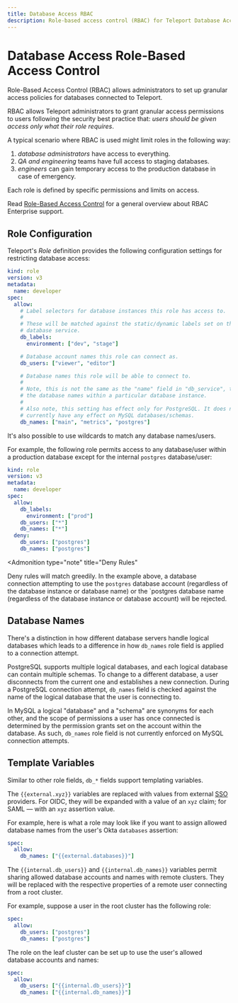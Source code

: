```yaml
---
title: Database Access RBAC
description: Role-based access control (RBAC) for Teleport Database Access
---
```


# Database Access Role-Based Access Control

Role-Based Access Control (RBAC) allows administrators to set up
granular access policies for databases connected to Teleport.

RBAC allows Teleport administrators to grant granular access permissions to users following 
the security best practice that: *users should be given access only what their role requires*.

A typical scenario where RBAC is used might limit roles in the following way: 

1. *database administrators* have access to everything.
2. *QA and engineering* teams have full access to staging databases.
3. *engineers* can gain temporary access to the production database in case of
emergency.

Each role is defined by specific permissions and limits on access. 

Read [Role-Based Access Control](../access-controls/introduction.mdx) for a general overview about RBAC Enterprise support.

## Role Configuration

Teleport's *Role* definition provides the following configuration settings for restricting
database access:

```yaml
kind: role
version: v3
metadata:
  name: developer
spec:
  allow:
    # Label selectors for database instances this role has access to.
    #
    # These will be matched against the static/dynamic labels set on the
    # database service.
    db_labels:
      environment: ["dev", "stage"]

    # Database account names this role can connect as.
    db_users: ["viewer", "editor"]

    # Database names this role will be able to connect to.
    #
    # Note, this is not the same as the "name" field in "db_service", this is
    # the database names within a particular database instance.
    #
    # Also note, this setting has effect only for PostgreSQL. It does not
    # currently have any effect on MySQL databases/schemas.
    db_names: ["main", "metrics", "postgres"]
```

It's also possible to use wildcards to match any database names/users.

For example, the following role permits access to any database/user within a
production database except for the internal `postgres` database/user:

```yaml
kind: role
version: v3
metadata:
  name: developer
spec:
  allow:
    db_labels:
      environment: ["prod"]
    db_users: ["*"]
    db_names: ["*"]
  deny:
    db_users: ["postgres"]
    db_names: ["postgres"]
```

<Admonition
  type="note"
  title="Deny Rules"
>
  Deny rules will match greedily. In the example above, a database connection
  attempting to use the `postgres` database account (regardless of the database instance
  or database name) or the `postgres database name (regardless of the database instance
  or database account) will be rejected.
</Admonition>

## Database Names

There's a distinction in how different database servers handle logical databases
which leads to a difference in how `db_names` role field is applied to a connection
attempt.

PostgreSQL supports multiple logical databases, and each logical database can
contain multiple schemas. To change to a different database, a user
disconnects from the current one and establishes a new connection. During a
PostgreSQL connection attempt, `db_names` field is checked against the name
of the logical database that the user is connecting to.

In MySQL a logical "database" and a "schema" are synonyms for each other, and
the scope of permissions a user has once connected is determined by the permission
grants set on the account within the database. As such, `db_names` role field
is not currently enforced on MySQL connection attempts.

## Template Variables

Similar to other role fields, `db_*` fields support templating variables.

The `{{external.xyz}}` variables are replaced with values from external [SSO](../enterprise/sso/ssh-sso.mdx)
providers. For OIDC, they will be expanded with a value of an `xyz` claim; for
SAML — with an `xyz` assertion value.

For example, here is what a role may look like if you want to assign allowed
database names from the user's Okta `databases` assertion:

```yaml
spec:
  allow:
    db_names: ["{{external.databases}}"]
```

The `{{internal.db_users}}` and `{{internal.db_names}}` variables permit sharing
allowed database accounts and names with remote clusters. They will be replaced
with the respective properties of a remote user connecting from a root cluster.

For example, suppose a user in the root cluster has the following role:

```yaml
spec:
  allow:
    db_users: ["postgres"]
    db_names: ["postgres"]
```

The role on the leaf cluster can be set up to use the user's allowed database
accounts and names:

```yaml
spec:
  allow:
    db_users: ["{{internal.db_users}}"]
    db_names: ["{{internal.db_names}}"]
```
